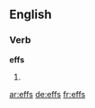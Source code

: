 ==English==

===Verb===
'''effs'''

# {{third-person singular of|eff}}

[[ar:effs]]
[[de:effs]]
[[fr:effs]]